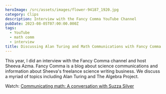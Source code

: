 ```yaml
---
heroImage: /src/assets/images/flower-94187_1920.jpg
category: Clips
description: Interview with the Fancy Comma YouTube Channel
pubDate: 2023-08-05T07:00:00.000Z
tags:
  - YouTube
  - math comm
  - interview
title: Discussing Alan Turing and Math Communications with Fancy Comma
---
```


This year, I did an interview with the Fancy Comma channel and host Sheeva Azma. Fancy Comma is a blog about science communications and information about Sheeva's freelance science writing business. We discuss a myriad of topics including Alan Turing and The Algebra Project.

Watch: [Communicating math: A conversation with Suzza Silver](https://youtu.be/kFMbugMoTsg?si=VwnUp1DFENW29Iq2 'Interviews on the Fancy Comma YouTube channel')


<YouTube id='https://youtu.be/kFMbugMoTsg?si=VwnUp1DFENW29Iq2' />
